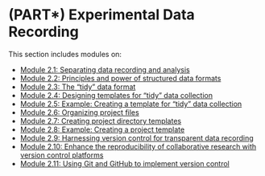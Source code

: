 # (PART\*) Experimental Data Recording {.unnumbered}

This section includes modules on: 

- [Module 2.1: Separating data recording and analysis](#module1)
- [Module 2.2: Principles and power of structured data formats](#module2)
- [Module 2.3: The "tidy" data format](#module3)
- [Module 2.4: Designing templates for "tidy" data collection](#module4)
- [Module 2.5: Example: Creating a template for "tidy" data collection](#module5)
- [Module 2.6: Organizing project files](#module6)
- [Module 2.7: Creating project directory templates](#module7)
- [Module 2.8: Example: Creating a project template](#module8)
- [Module 2.9: Harnessing version control for transparent data recording](#module9)
- [Module 2.10: Enhance the reproducibility of collaborative research with version control platforms](#module10)
- [Module 2.11: Using Git and GitHub to implement version control](#module11)

